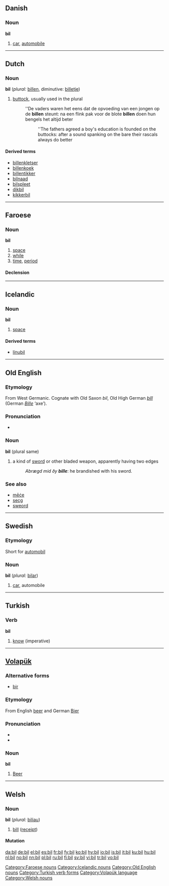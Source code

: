 ==Danish==

===Noun===
'''bil''' {{da-noun|en|bil|bilen|biler|bilerne}}

# [[car]], [[automobile]]

----

==Dutch==

===Noun===
'''bil''' (''plural:'' [[billen]], diminutive: [[billetje]])

# [[buttock]], usually used in the plural
#:''De vaders waren het eens dat de opvoeding van een jongen op de '''billen''' steunt: na een flink pak voor de blote '''billen''' doen hun bengels het altijd beter
#::''The fathers agreed a boy's education is founded on the buttocks: after a sound spanking on the bare their rascals always do better

====Derived terms====
* [[billenkletser]]
* [[billenkoek]]
* [[billentikker]]
* [[bilnaad]]
* [[bilspleet]]
* [[dikbil]]
* [[kikkerbil]]

----

==Faroese==

===Noun===
'''bil''' {{n}}

# [[space]]
# [[while]]
# [[time]], [[period]]

====Declension====
{{fo-decl-noun-n3|bil}}

[[Category:Faroese nouns]]

----

==Icelandic==

{{Icelandic declension hk sb 01|bil}}
===Noun===
'''bil''' {{n}}

# [[space]]

====Derived terms====
* [[línubil]]

[[Category:Icelandic nouns]]

----

==Old English==

===Etymology===
From West Germanic.  Cognate with Old Saxon ''bil'', Old High German ''[[bill]]'' (German ''[[Bille]]'' ‘axe’).

===Pronunciation===
* {{IPA|/bɪl/}}

===Noun===
'''bil''' {{n}} (plural same)

# {{poetic}} a kind of [[sword]] or other bladed weapon, apparently having two edges
#: ''Abrægd mid ðy '''bille''''': he brandished with his sword.

===See also===
*[[mece|mēċe]] {{m}}
*[[secg]] {{m}}
*[[sweord]] {{n}}

[[Category:Old English nouns]]

----

==Swedish==

===Etymology===
Short for [[automobil]]

===Noun===
{{sv-noun|gender=Common|bil|bilen|bilar|bilarna|bils|bilens|bilars|bilarnas}}
'''bil''' {{c}} (''plural:'' [[bilar]])

# [[car]], automobile

----

==Turkish==

===Verb===
'''bil'''

# [[know]] (imperative)

[[Category:Turkish verb forms]]

----

==[[Volapük]]==

===Alternative forms===
*[[bir#Volapük|bir]]

===Etymology===
From English [[beer]] and German [[Bier]]

===Pronunciation===
*{{IPA|/bil/}}
*{{SAMPA|/bil/}}

===Noun===
'''bil'''

# [[beer|Beer]]

[[Category:Volapük language]]

----

==Welsh==

===Noun===
'''bil''' {{m}} (''plural:'' [[biliau]])

# [[bill]] ([[receipt]])

====Mutation====
{{welsh mutation b-|il}}

[[Category:Welsh nouns]]

[[da:bil]]
[[de:bil]]
[[el:bil]]
[[es:bil]]
[[fr:bil]]
[[fy:bil]]
[[ko:bil]]
[[hy:bil]]
[[io:bil]]
[[is:bil]]
[[it:bil]]
[[ku:bil]]
[[hu:bil]]
[[nl:bil]]
[[no:bil]]
[[nn:bil]]
[[pl:bil]]
[[ru:bil]]
[[fi:bil]]
[[sv:bil]]
[[vi:bil]]
[[tr:bil]]
[[vo:bil]]